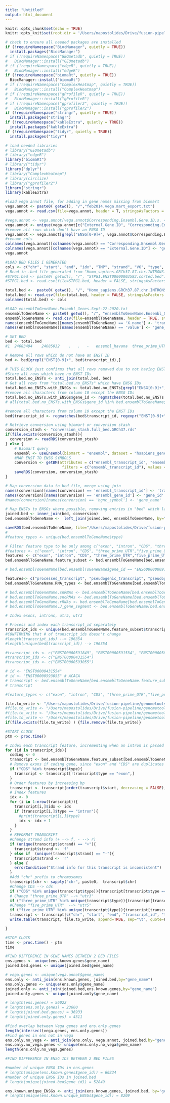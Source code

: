 ```yaml
---
title: "Untitled"
output: html_document
---
```


```r
knitr::opts_chunk$set(echo = TRUE)
knitr::opts_knit$set(root.dir = '/Users/mapostolides/Drive/fusion-pipeline/genometools_introns')
```

```r
# check to ensure all needed packages are installed
if (!requireNamespace("BiocManager", quietly = TRUE))
  install.packages("BiocManager")
# if (!requireNamespace("GEOmetadb", quietly = TRUE))
#   BiocManager::install("GEOmetadb")
# if (!requireNamespace("edgeR", quietly = TRUE))
#   BiocManager::install("edgeR")
if (!requireNamespace("biomaRt", quietly = TRUE))
  BiocManager::install("biomaRt")
# if (!requireNamespace("ComplexHeatmap", quietly = TRUE))
#   BiocManager::install("ComplexHeatmap")
# if (!requireNamespace("gProfileR", quietly = TRUE))
#   BiocManager::install("gProfileR")
# if (!requireNamespace("gprofiler2", quietly = TRUE))
#   BiocManager::install("gprofiler2")
if (!requireNamespace("stringr", quietly = TRUE))
  install.packages("stringr")
if (!requireNamespace("kableExtra", quietly = TRUE))
  install.packages("kableExtra")
if (!requireNamespace("tidyr", quietly = TRUE))
  install.packages("tidyr")
```


```r
# load needed libraries
# library("GEOmetadb")
# library("edgeR")
library("biomaRt")
# library("tidyr")
library("dplyr")
# library("ComplexHeatmap")
# library(circlize)
# library("gprofiler2")
library("stringr")
library(kableExtra)
```

```r
#load vega annot file, for adding in gene names missing from biomart
vega.annot <- paste0( getwd(), "/","feb2014.vega.mart_export.txt")
vega.annot <- read.csv(file=vega.annot, header = T, stringsAsFactors = F, sep="\t", na.strings = "")

#vega.annot <- vega.annot[vega.annot$Corresponding.Ensembl.Gene.ID.s. == "ENSG00000236601",] 
vega.annot <- unique(vega.annot[c("External.Gene.ID", "Corresponding.Ensembl.Gene.ID.s.")])
#remove all rows which don't have an ENSG ID
vega.annot <- vega.annot[grepl("ENSG[0-9]+", vega.annot$Corresponding.Ensembl.Gene.ID.s.),]
#rename cols
colnames(vega.annot)[colnames(vega.annot) == "Corresponding.Ensembl.Gene.ID.s."] <- "ensembl_gene_id"
colnames(vega.annot)[colnames(vega.annot) == "External.Gene.ID"] <- "gene_name"
vega.annot

```


```r
#LOAD BED FILES I GENERATED
cols <- c("chr", "start", "end", "idx", "TMP", "strand", "V6", "type", "V7", "transcript_id" )
# Read in .bed file generated from "Homo_sapiens.GRCh37.87.chr.INTRONS.gff3"
#STPG1.bed <- paste0( getwd(), "/", "STPG1.ENST00000003583.sorted.bed")
#STPG1.bed <- read.csv(file=STPG1.bed, header = FALSE, stringsAsFactors = F, sep="\t", na.strings = "")

total.bed <-  paste0( getwd(), "/", "Homo_sapiens.GRCh37.87.chr.INTRONS.sorted.bed")
total.bed <- read.csv(file=total.bed, header = FALSE, stringsAsFactors = F, sep="\t", na.strings = "")
colnames(total.bed) <- cols

```


```r
#LOAD ensemblToGeneName.Ensembl_Genes.Sept-22-2020.txt
ensemblToGeneName <- paste0( getwd(), "/", "ensemblToGeneName.Ensembl_Genes.Sept-22-2020.txt")
ensemblToGeneName <- read.csv(file=ensemblToGeneName, header = TRUE, stringsAsFactors = F, sep="\t", na.strings = "")
names(ensemblToGeneName)[names(ensemblToGeneName) == 'X.name'] <- 'transcript_id'
names(ensemblToGeneName)[names(ensemblToGeneName) == 'value'] <- 'gene_name'
```



```r
# SET BED
bed <- total.bed
#1	24683494	24685032	.	.	-	ensembl_havana	three_prime_UTR . Parent=transcript:ENST00000003583

# Remove all rows which do not have an ENST ID
bed <- bed[grepl("ENST[0-9]+", bed$transcript_id),]

# THIS BLOCK just confirms that all rows removed due to not having ENST are not causing us to lose any ENSGs
#Store all rows which have no ENST IDs
total.bed.no_ENSTs <- anti_join(total.bed, bed)
# Get all rows from "total.bed.no_ENSTs" which have ENSG IDs
total.bed.no_ENSTs.with_ENSGs <- total.bed.no_ENSTs[grepl("ENSG[0-9]+", total.bed.no_ENSTs$transcript_id),]
#remove all characters from column 10 except the ENSG IDs 
total.bed.no_ENSTs.with_ENSGs$gene_id <- regmatches(total.bed.no_ENSTs.with_ENSGs$transcript_id, regexpr("ENSG[0-9]+",total.bed.no_ENSTs.with_ENSGs$transcript_id) )
# all(total.bed.no_ENSTs.with_ENSGs$gene_id %in% bed.ensemblToGeneName$gene_id) --> TRUE

#remove all characters from column 10 except the ENST IDs 
bed$transcript_id <- regmatches(bed$transcript_id, regexpr("ENST[0-9]+",bed$transcript_id) )

# Retrieve conversion using biomart or conversion stash 
conversion_stash <- "conversion_stash.full_bed.GRCh37.rds"
if(file.exists(conversion_stash)){
  conversion <- readRDS(conversion_stash)
} else {
    # Biomart query
    ensembl <- useEnsembl(biomart = "ensembl", dataset = "hsapiens_gene_ensembl", GRCh=37)
    #MAP ENST TO ENSG SYMBOLS
    conversion <- getBM(attributes = c("ensembl_transcript_id", "ensembl_gene_id","hgnc_symbol"), 
                         filters = c("ensembl_transcript_id"), values = unique(bed$transcript_id), mart = ensembl)
    saveRDS(conversion, conversion_stash)
}

# Map conversion data to bed file, merge using join
names(conversion)[names(conversion) == 'ensembl_transcript_id'] <- 'transcript_id'
names(conversion)[names(conversion) == 'ensembl_gene_id'] <- 'gene_id'
#names(conversion)[names(conversion) == 'hgnc_symbol'] <- 'gene_name'

# Map ENSTs to ENSGs where possible, removing entries in "bed" which lack ENSGs
joined.bed <- inner_join(bed, conversion)
bed.ensemblToGeneName <-  left_join(joined.bed, ensemblToGeneName, by="transcript_id")

saveRDS(bed.ensemblToGeneName, file="/Users/mapostolides/Drive/fusion-pipeline/genometools_introns/bed.ensemblToGeneName.new_bed.Rds")
#
#feature_types <- unique(bed.ensemblToGeneName$type)

# Filter feature type to be only among c("exon", "intron", "CDS", "three_prime_UTR","five_prime_UTR", "snoRNA", "snRNA", "lincRNA", "miRNA", "rRNA"  )
#features <- c("exon", "intron", "CDS", "three_prime_UTR","five_prime_UTR", "snoRNA", "snRNA", "lincRNA", "miRNA", "rRNA"  )
features <- c("exon", "intron", "CDS", "three_prime_UTR","five_prime_UTR")
bed.ensemblToGeneName.feature_subset <- bed.ensemblToGeneName[bed.ensemblToGeneName$type %in% features,]

# bed.ensemblToGeneName[bed.ensemblToGeneName$gene_id == "ENSG00000009790" & bed.ensemblToGeneName$transcript_id == "ENST00000487271" & bed.ensemblToGeneName$type == "five_prime_UTR",]

features<- c("processed_transcript", "pseudogenic_transcript", "pseudogene","lincRNA", "miRNA","mRNA", "processed_pseudogene", "transcript","snRNA","aberrant_processed_transcript", "NMD_transcript_variant",  "snoRNA","rRNA", "nc_primary_transcript", "V_gene_segment",  "J_gene_segment", "C_gene_segment")
bed.ensemblToGeneName.RNA_types <- bed.ensemblToGeneName[bed.ensemblToGeneName$type %in% features,]

# bed.ensemblToGeneName.snRNAs <- bed.ensemblToGeneName[bed.ensemblToGeneName$transcript_id %in% unique(bed.ensemblToGeneName[bed.ensemblToGeneName$type == "snRNA",]$transcript_id),]
# bed.ensemblToGeneName.snoRNAs <- bed.ensemblToGeneName[bed.ensemblToGeneName$transcript_id %in% unique(bed.ensemblToGeneName[bed.ensemblToGeneName$type == "snoRNA",]$transcript_id),]
# bed.ensemblToGeneName.rRNAs <- bed.ensemblToGeneName[bed.ensemblToGeneName$transcript_id %in% unique(bed.ensemblToGeneName[bed.ensemblToGeneName$type == "rRNA",]$transcript_id),]
# bed.ensemblToGeneName.J_gene_segment <- bed.ensemblToGeneName[bed.ensemblToGeneName$transcript_id %in% unique(bed.ensemblToGeneName[bed.ensemblToGeneName$type == "J_gene_segment",]$transcript_id),]
```

```r
# Index exons, introns, utr5, utr3 

# Process and index each transcript_id separately
transcript_ids <- unique(bed.ensemblToGeneName.feature_subset$transcript_id)
#CONFIRMING that # of transcript_ids doesn't change
#length(transcript_ids) --> 196354
#length(unique(bed$transcript_id)) --> 196354

#transcript_ids <- c("ENST00000591849", "ENST00000591534", "ENST00000586385")
#transcript_ids <- c("ENST00000431554")
#transcript_ids <- c("ENST00000593055")

# id <- "ENST00000431554"
# id <- "ENST00000593055" # ACACA
# transcript <- bed.ensemblToGeneName[bed.ensemblToGeneName.feature_subset$transcript_id == id,]
# transcript

#feature_types <- c("exon", "intron", "CDS", "three_prime_UTR","five_prime_UTR" )

file.to_write <- "/Users/mapostolides/Drive/fusion-pipeline/genometools_introns/new_bed.total.bed"
#file.to_write <- "/Users/mapostolides/Drive/fusion-pipeline/genometools_introns/tmp.bed"
#file.to_write <- "/Users/mapostolides/Drive/fusion-pipeline/genometools_introns/BRCA.bed"
#file.to_write <- "/Users/mapostolides/Drive/fusion-pipeline/genometools_introns/ENST00000431554.bed"
if(file.exists(file.to_write) ) {file.remove(file.to_write)}

#START CLOCK
ptm <- proc.time()

# Index each transcript feature, incrementing when an intron is passed
for (id in transcript_ids){
  coding <- 0
  transcript <- bed.ensemblToGeneName.feature_subset[bed.ensemblToGeneName.feature_subset$transcript_id == id,]
  # Remove exons if coding gene, since "exon" and "CDS" are duplicates of one another
  if ("CDS" %in% transcript$type){
    transcript <- transcript[!transcript$type == "exon",]
  }
  # Order features by increasing bp 
  transcript <- transcript[order(transcript$start, decreasing = FALSE),]
  # Index features
  idx <- 0
  for (i in 1:nrow(transcript)){
    transcript[i,]$idx <- idx
    if (transcript[i,]$type == "intron"){
      #print(transcript[i,]$type)
      idx <- idx + 1
    }
  }
  # REFORMAT TRANSCRIPT
  #Change strand info (+ --> f, - --> r)
  if (unique(transcript$strand) == "+"){
    transcript$strand <- 'f'
  } else if  (unique(transcript$strand) == "-"){
    transcript$strand <- 'r'
  } else {
    errorCondition("Strand info for this transcript is inconsistent")
  }
  #Add "chr" prefix to chromosomes
  transcript$chr <- sapply("chr", paste0,  transcript$chr)
  #Change CDS --> cds
  if ("CDS" %in% unique(transcript$type)){transcript[transcript$type == "CDS",]$type <- "cds"}
  # Change "three_prime_UTR" --> "utr3"
  if ("three_prime_UTR" %in% unique(transcript$type)){transcript[transcript$type == "three_prime_UTR",]$type <- "utr3"}
  #Change "five_prime_UTR"  --> "utr5"
  if ("five_prime_UTR" %in% unique(transcript$type)){transcript[transcript$type == "five_prime_UTR",]$type <- "utr5"}
  transcript <- transcript[c("chr", "start", "end", "transcript_id", "type", "idx", "strand", "gene_name", "gene_id" )]
  write.table(transcript, file.to_write, append=TRUE, sep="\t", quote=F,  row.names=F, col.names=F)

}

#STOP CLOCK
time <- proc.time() - ptm
time
```


```r



#FIND DIFFERENCE IN GENE NAMES BETWEEN 2 BED FILES
ens.genes <- unique(ens.known.genes$gene_name)
joined.bed.genes <- unique(joined.bed$gene_name)

# vega.genes <- unique(vega.annot$gene_name)
ens.only <- anti_join(ens.known.genes, joined.bed,by="gene_name")
ens.only.genes <- unique(ens.only$gene_name)
joined.only <- anti_join(joined.bed,ens.known.genes,by="gene_name")
joined.only.genes <- unique(joined.only$gene_name)

# length(ens.genes) = 56022
# length(ens.only.genes) = 23600
# length(joined.bed.genes) = 36933
# length(joined.only.genes) = 4511

#Find overlap between Vega genes and ens.only.genes
length(intersect(vega.genes, ens.only.genes))
#Find genes in ens not in vega
ens.only.no_vega <- anti_join(ens.only, vega.annot, joined.bed,by="gene_name")
ens.only.no_vega.genes <- unique(ens.only.no_vega$gene_name)
length(ens.only.no_vega.genes)
```


```r
#FIND DIFFERENCE IN ENSG IDs BETWEEN 2 BED FILES

#number of unique ENSG IDs in ens.genes
# length(unique(ens.known.genes$gene_id)) = 60234
#number of unique ENSG IDs in joined.bed
# length(unique(joined.bed$gene_id)) = 52849

ens.known.unique_ENSGs <- anti_join(ens.known.genes, joined.bed, by='gene_id')
# length(unique(ens.known.unique_ENSGs$gene_id)) = 8209

```

